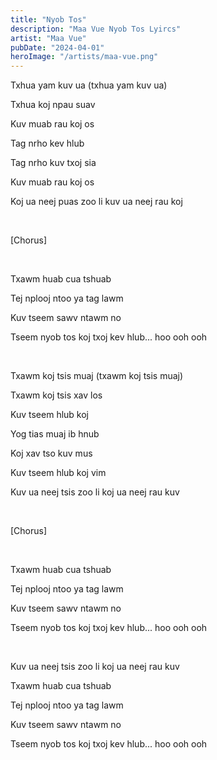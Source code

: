 ```yaml
---
title: "Nyob Tos"
description: "Maa Vue Nyob Tos Lyircs"
artist: "Maa Vue"
pubDate: "2024-04-01"
heroImage: "/artists/maa-vue.png"
---
```


Txhua yam kuv ua (txhua yam kuv ua)

Txhua koj npau suav

Kuv muab rau koj os

Tag nrho kev hlub

Tag nrho kuv txoj sia

Kuv muab rau koj os

Koj ua neej puas zoo li kuv ua neej rau koj

<br />

[Chorus]

<br />

Txawm huab cua tshuab

Tej nplooj ntoo ya tag lawm

Kuv tseem sawv ntawm no

Tseem nyob tos koj txoj kev hlub... hoo ooh ooh

<br />

Txawm koj tsis muaj (txawm koj tsis muaj)

Txawm koj tsis xav los

Kuv tseem hlub koj

Yog tias muaj ib hnub

Koj xav tso kuv mus

Kuv tseem hlub koj vim

Kuv ua neej tsis zoo li koj ua neej rau kuv

<br />

[Chorus]

<br />

Txawm huab cua tshuab

Tej nplooj ntoo ya tag lawm

Kuv tseem sawv ntawm no

Tseem nyob tos koj txoj kev hlub... hoo ooh ooh

<br />

Kuv ua neej tsis zoo li koj ua neej rau kuv

Txawm huab cua tshuab

Tej nplooj ntoo ya tag lawm

Kuv tseem sawv ntawm no

Tseem nyob tos koj txoj kev hlub... hoo ooh ooh
